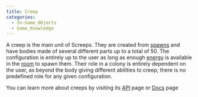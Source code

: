 ```yaml
---
title: Creep
categories:
  - In-Game_Objects
  - Game_Knowledge
---
```


A creep is the main unit of Screeps. They are created from [spawns](/StructureSpawn) and have bodies made of several different parts up to a total of 50. The configuration is entirely up to the user as long as enough [energy](/Energy) is available in the [room](/Room) to spawn them. Their role in a colony is entirely dependent on the user, as beyond the body giving different abilities to creep, there is no predefined role for any given configuration.

You can learn more about creeps by visiting its [API](https://docs.screeps.com/api/#Creep) page or [Docs](https://docs.screeps.com/creeps.html) page